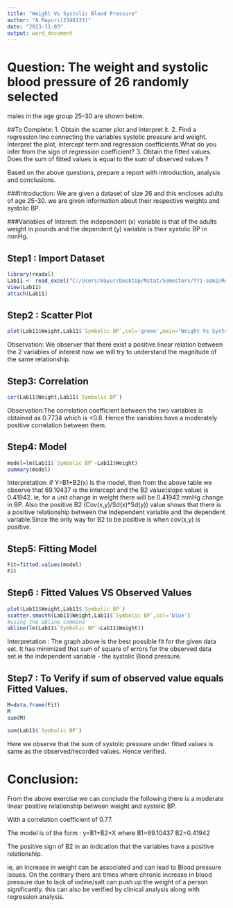 ---
title: "Weight Vs Systolic Blood Pressure"
author: "A.Mayuri(2348133)"
date: "2023-11-03"
output: word_document
---
# Question: The weight and systolic blood pressure of 26 randomly selected
males in the age group 25–30 are shown below.

##To Complete:
1. Obtain the scatter plot and interpret it.
2. Find a regression line connecting the variables systolic pressure and
weight. Interpret the plot, intercept term and regression coefficients.What
do you infer from the sign of regression coefficient?
3. Obtain the fitted values. Does the sum of fitted values is equal to the sum
of observed values ?

Based on the above questions, prepare a report with introduction, analysis and
conclusions.

###Introduction: 
We are given a dataset of size 26 and this encloses adults of age 25-30. we are given information about their respective weights and systolic BP. 

###Variables of Interest:
the independent (x) variable is that of the adults weight in pounds and the dependent (y) variable is their systolic BP in mmHg. 

      


## Step1 : Import Dataset 
```{r}
library(readxl)
Lab11 <- read_excel("C:/Users/mayur/Desktop/Mstat/Semesters/Tri-sem2/Regression/Dataset/Lab11.xlsx")
View(Lab11)
attach(Lab11)
```


## Step2 : Scatter Plot
```{r}
plot(Lab11$Weight,Lab11$`Symbolic BP`,col='green',main='Weight Vs Systolic BP',xlab='Weight in pounds',ylab = 'Systolic BP in mmHg')
```
Observation: We observer that there exist a positive linear relation between the 2 variables of interest now we will try to understand the magnitude of the same relationship.

## Step3: Correlation
```{r}
cor(Lab11$Weight,Lab11$`Symbolic BP`)
```
Observation:The correlation coefficient between the two variables is obtained as 0.7734 which is <0.8. Hence the variables have a moderately positive correlation between them.

## Step4: Model

```{r}

model=lm(Lab11$`Symbolic BP`~Lab11$Weight)
summary(model)
```
Interpretation: if Y=B1+B2(x) is the model, then from the above table we observe that 69.10437 is the intercept and the B2 value(slope value) is 0.41942. ie, for a unit change in weight there will be 0.41942 mmHg change in BP.
Also the positive B2 (Cov(x,y)/Sd(x)*Sd(y)) value shows that there is a positive relationship between the independent variable and the dependent variable.Since the only way for B2 to be positive is when cov(x,y) is positive. 

## Step5: Fitting Model

```{r}

Fit=fitted.values(model)
Fit
```
## Step6 : Fitted Values VS Observed Values
```{r}
plot(Lab11$Weight,Lab11$`Symbolic BP`)
scatter.smooth(Lab11$Weight,Lab11$`Symbolic BP`,col='blue')
#using the abline command
abline(lm(Lab11$`Symbolic BP`~Lab11$Weight))
```
Interpretation :
The graph above is the best possible fit for the given data set. It has minimized that sum of square of errors for the observed data set.ie the independent variable - the systolic Blood pressure.




## Step7 : To Verify if sum of observed value equals Fitted Values.
```{r}
M=data.frame(Fit)
M
sum(M)

sum(Lab11$`Symbolic BP`)
```
Here we observe that the sum of systolic pressure under fitted values is same as the observed/recorded values. Hence verified.

# Conclusion: 
From the above exercise we can conclude the following
there is a moderate linear positive relationship between weight and systolic BP.

With a correlation coefficient of 0.77. 

The model is of the form : 
y=B1+B2*X 
where 
B1=69.10437
B2=0.41942

The positive sign of B2 in an indication that the variables have a positive relationship.

ie, an increase in weight can be  associated and can lead to Blood pressure issues. On the contrary there are times where chronic increase in blood pressure due to lack of iodine/salt can push up the weight of a person significantly. this can also be verified by clinical analysis along with regression analysis.
